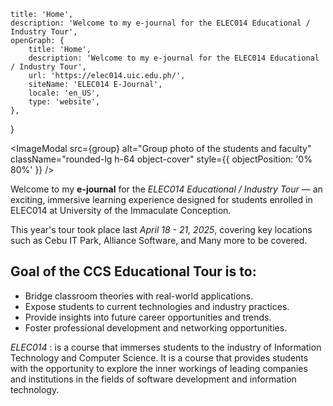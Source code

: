 
    title: 'Home',
    description: 'Welcome to my e-journal for the ELEC014 Educational / Industry Tour',
    openGraph: {
        title: 'Home',
        description: 'Welcome to my e-journal for the ELEC014 Educational / Industry Tour',
        url: 'https://elec014.uic.edu.ph/',
        siteName: 'ELEC014 E-Journal',
        locale: 'en_US',
        type: 'website',
    },
}

<ImageModal 
    src={group} 
    alt="Group photo of the students and faculty" 
    className="rounded-lg h-64 object-cover" 
    style={{ objectPosition: '0% 80%' }}
/>

Welcome to my **e-journal** for the _ELEC014 Educational / Industry Tour_ — an exciting, immersive learning experience designed for students enrolled in ELEC014 at <Link href="https://www.uic.edu.ph/" className='text-uic-pink'>University of the Immaculate Conception</Link>.

This year's tour took place last _April 18 - 21, 2025_, covering key locations such as Cebu IT Park, Alliance Software, and Many more to be covered. 

## Goal of the CCS Educational Tour is to:

- Bridge classroom theories with real-world applications.
- Expose students to current technologies and industry practices.
- Provide insights into future career opportunities and trends.
- Foster professional development and networking opportunities.


 _ELEC014_  : is a course that immerses students to the industry of Information Technology and Computer Science. It is a course that provides students with the opportunity to explore the inner workings of leading companies and institutions in the fields of software development and information technology. 


